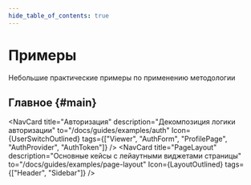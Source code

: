 ```yaml
---
hide_table_of_contents: true
---
```


# Примеры

<p class="summary">
Небольшие практические примеры по применению методологии
</p>

## Главное {#main}


<NavCard
    title="Авторизация"
    description="Декомпозиция логики авторизации"
    to="/docs/guides/examples/auth"
    Icon={UserSwitchOutlined}
    tags={["Viewer", "AuthForm", "ProfilePage", "AuthProvider", "AuthToken"]}
/>
<NavCard
    title="PageLayout"
    description="Основные кейсы с лейаутными виджетами страницы"
    to="/docs/guides/examples/page-layout"
    Icon={LayoutOutlined}
    tags={["Header", "Sidebar"]}
/>
<NavCard
    title="Типы"
    description="Где стоит располагать типы? Каких видов они бывают в контексте FSD?"
    to="/docs/guides/examples/types"
    Icon={FontSizeOutlined}
/>

